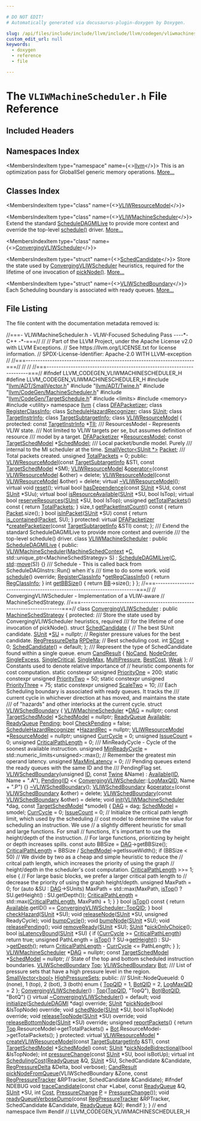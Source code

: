 ```yaml
---

# DO NOT EDIT!
# Automatically generated via docusaurus-plugin-doxygen by Doxygen.

slug: /api/files/include/include/llvm/include/llvm/codegen/vliwmachinescheduler-h
custom_edit_url: null
keywords:
  - doxygen
  - reference
  - file

---
```





# The `VLIWMachineScheduler.h` File Reference

<DoxygenPage pluginConfig={pluginConfig}>



## Included Headers

<IncludesList>
<IncludesListItem
  filePath="llvm/ADT/SmallVector.h"
  permalink="/docs/api/files/include/include/llvm/include/llvm/adt/smallvector-h"
  isLocal="true" />
<IncludesListItem
  filePath="llvm/ADT/Twine.h"
  permalink="/docs/api/files/include/include/llvm/include/llvm/adt/twine-h"
  isLocal="true" />
<IncludesListItem
  filePath="llvm/CodeGen/MachineScheduler.h"
  permalink="/docs/api/files/include/include/llvm/include/llvm/codegen/machinescheduler-h"
  isLocal="true" />
<IncludesListItem
  filePath="llvm/CodeGen/TargetSchedule.h"
  permalink="/docs/api/files/include/include/llvm/include/llvm/codegen/targetschedule-h"
  isLocal="true" />
<IncludesListItem
  filePath="limits"
  permalink=""
  isLocal="false" />
<IncludesListItem
  filePath="memory"
  permalink=""
  isLocal="false" />
<IncludesListItem
  filePath="utility"
  permalink=""
  isLocal="false" />
</IncludesList>

## Namespaces Index

<MembersIndex>

<MembersIndexItem
  type="namespace"
  name={<><a href="/docs/api/namespaces/llvm">llvm</a></>}>
This is an optimization pass for GlobalISel generic memory operations. <a href="/docs/api/namespaces/llvm/#details">More...</a>
</MembersIndexItem>

</MembersIndex>

## Classes Index

<MembersIndex>

<MembersIndexItem
  type="class"
  name={<><a href="/docs/api/classes/llvm/vliwresourcemodel">VLIWResourceModel</a></>}>
</MembersIndexItem>

<MembersIndexItem
  type="class"
  name={<><a href="/docs/api/classes/llvm/vliwmachinescheduler">VLIWMachineScheduler</a></>}>
Extend the standard <a href="/docs/api/classes/llvm/scheduledagmilive">ScheduleDAGMILive</a> to provide more context and override the top-level <a href="/docs/api/classes/llvm/vliwmachinescheduler/#ad25e72e64bc7ed157b69c60e85b4061e">schedule()</a> driver. <a href="/docs/api/classes/llvm/vliwmachinescheduler/#details">More...</a>
</MembersIndexItem>

<MembersIndexItem
  type="class"
  name={<><a href="/docs/api/classes/llvm/convergingvliwscheduler">ConvergingVLIWScheduler</a></>}>
</MembersIndexItem>

<MembersIndexItem
  type="struct"
  name={<><a href="/docs/api/structs/llvm/convergingvliwscheduler/schedcandidate">SchedCandidate</a></>}>
Store the state used by <a href="/docs/api/classes/llvm/convergingvliwscheduler">ConvergingVLIWScheduler</a> heuristics, required for the lifetime of one invocation of <a href="/docs/api/classes/llvm/convergingvliwscheduler/#a3bee087d8d270d2eb8823dc5b9dd4e0e">pickNode()</a>. <a href="/docs/api/structs/llvm/convergingvliwscheduler/schedcandidate/#details">More...</a>
</MembersIndexItem>

<MembersIndexItem
  type="struct"
  name={<><a href="/docs/api/structs/llvm/convergingvliwscheduler/vliwschedboundary">VLIWSchedBoundary</a></>}>
Each Scheduling boundary is associated with ready queues. <a href="/docs/api/structs/llvm/convergingvliwscheduler/vliwschedboundary/#details">More...</a>
</MembersIndexItem>

</MembersIndex>


## File Listing

The file content with the documentation metadata removed is:

<ProgramListing>

<Link id="l00001" /><CodeLine lineNumber="1"><Highlight kind="comment">//===- VLIWMachineScheduler.h - VLIW-Focused Scheduling Pass ----&#42;- C++ -&#42;-===//</Highlight><Highlight kind="normal"></Highlight></CodeLine>
<Link id="l00002" /><CodeLine lineNumber="2"><Highlight kind="normal"></Highlight><Highlight kind="comment">//</Highlight><Highlight kind="normal"></Highlight></CodeLine>
<Link id="l00003" /><CodeLine lineNumber="3"><Highlight kind="normal"></Highlight><Highlight kind="comment">// Part of the LLVM Project, under the Apache License v2.0 with LLVM Exceptions.</Highlight><Highlight kind="normal"></Highlight></CodeLine>
<Link id="l00004" /><CodeLine lineNumber="4"><Highlight kind="normal"></Highlight><Highlight kind="comment">// See https://llvm.org/LICENSE.txt for license information.</Highlight><Highlight kind="normal"></Highlight></CodeLine>
<Link id="l00005" /><CodeLine lineNumber="5"><Highlight kind="normal"></Highlight><Highlight kind="comment">// SPDX-License-Identifier: Apache-2.0 WITH LLVM-exception</Highlight><Highlight kind="normal"></Highlight></CodeLine>
<Link id="l00006" /><CodeLine lineNumber="6"><Highlight kind="normal"></Highlight><Highlight kind="comment">//</Highlight><Highlight kind="normal"></Highlight></CodeLine>
<Link id="l00007" /><CodeLine lineNumber="7"><Highlight kind="normal"></Highlight><Highlight kind="comment">//===----------------------------------------------------------------------===//</Highlight><Highlight kind="normal"></Highlight></CodeLine>
<Link id="l00008" /><CodeLine lineNumber="8"><Highlight kind="normal"></Highlight><Highlight kind="comment">//                                                                            //</Highlight><Highlight kind="normal"></Highlight></CodeLine>
<Link id="l00009" /><CodeLine lineNumber="9"><Highlight kind="normal"></Highlight><Highlight kind="comment">//===----------------------------------------------------------------------===//</Highlight><Highlight kind="normal"></Highlight></CodeLine>
<Link id="l00010" /><CodeLine lineNumber="10"><Highlight kind="normal"></Highlight></CodeLine>
<Link id="l00011" /><CodeLine lineNumber="11"><Highlight kind="normal"></Highlight><Highlight kind="preprocessor">#ifndef LLVM&#95;CODEGEN&#95;VLIWMACHINESCHEDULER&#95;H</Highlight><Highlight kind="normal"></Highlight></CodeLine>
<Link id="l00012" /><CodeLine lineNumber="12"><Highlight kind="normal"></Highlight><Highlight kind="preprocessor">#define LLVM&#95;CODEGEN&#95;VLIWMACHINESCHEDULER&#95;H</Highlight><Highlight kind="normal"></Highlight></CodeLine>
<Link id="l00013" /><CodeLine lineNumber="13"><Highlight kind="normal"></Highlight></CodeLine>
<Link id="l00014" /><CodeLine lineNumber="14"><Highlight kind="normal"></Highlight><Highlight kind="preprocessor">#include &quot;<a href="/docs/api/files/include/include/llvm/include/llvm/adt/smallvector-h">llvm/ADT/SmallVector.h</a>&quot;</Highlight><Highlight kind="normal"></Highlight></CodeLine>
<Link id="l00015" /><CodeLine lineNumber="15"><Highlight kind="normal"></Highlight><Highlight kind="preprocessor">#include &quot;<a href="/docs/api/files/include/include/llvm/include/llvm/adt/twine-h">llvm/ADT/Twine.h</a>&quot;</Highlight><Highlight kind="normal"></Highlight></CodeLine>
<Link id="l00016" /><CodeLine lineNumber="16"><Highlight kind="normal"></Highlight><Highlight kind="preprocessor">#include &quot;<a href="/docs/api/files/include/include/llvm/include/llvm/codegen/machinescheduler-h">llvm/CodeGen/MachineScheduler.h</a>&quot;</Highlight><Highlight kind="normal"></Highlight></CodeLine>
<Link id="l00017" /><CodeLine lineNumber="17"><Highlight kind="normal"></Highlight><Highlight kind="preprocessor">#include &quot;<a href="/docs/api/files/include/include/llvm/include/llvm/codegen/targetschedule-h">llvm/CodeGen/TargetSchedule.h</a>&quot;</Highlight><Highlight kind="normal"></Highlight></CodeLine>
<Link id="l00018" /><CodeLine lineNumber="18"><Highlight kind="normal"></Highlight><Highlight kind="preprocessor">#include &lt;limits&gt;</Highlight><Highlight kind="normal"></Highlight></CodeLine>
<Link id="l00019" /><CodeLine lineNumber="19"><Highlight kind="normal"></Highlight><Highlight kind="preprocessor">#include &lt;memory&gt;</Highlight><Highlight kind="normal"></Highlight></CodeLine>
<Link id="l00020" /><CodeLine lineNumber="20"><Highlight kind="normal"></Highlight><Highlight kind="preprocessor">#include &lt;utility&gt;</Highlight><Highlight kind="normal"></Highlight></CodeLine>
<Link id="l00021" /><CodeLine lineNumber="21"><Highlight kind="normal"></Highlight></CodeLine>
<Link id="l00022" /><CodeLine lineNumber="22"><Highlight kind="normal"></Highlight><Highlight kind="keyword">namespace </Highlight><Highlight kind="normal"><a href="/docs/api/namespaces/llvm">llvm</a> &#123;</Highlight></CodeLine>
<Link id="l00023" /><CodeLine lineNumber="23"><Highlight kind="normal"></Highlight></CodeLine>
<Link id="l00024" /><CodeLine lineNumber="24"><Highlight kind="normal"></Highlight><Highlight kind="keyword">class </Highlight><Highlight kind="normal"><a href="/docs/api/classes/llvm/dfapacketizer">DFAPacketizer</a>;</Highlight></CodeLine>
<Link id="l00025" /><CodeLine lineNumber="25"><Highlight kind="normal"></Highlight><Highlight kind="keyword">class </Highlight><Highlight kind="normal"><a href="/docs/api/classes/llvm/registerclassinfo">RegisterClassInfo</a>;</Highlight></CodeLine>
<Link id="l00026" /><CodeLine lineNumber="26"><Highlight kind="normal"></Highlight><Highlight kind="keyword">class </Highlight><Highlight kind="normal"><a href="/docs/api/classes/llvm/schedulehazardrecognizer">ScheduleHazardRecognizer</a>;</Highlight></CodeLine>
<Link id="l00027" /><CodeLine lineNumber="27"><Highlight kind="normal"></Highlight><Highlight kind="keyword">class </Highlight><Highlight kind="normal"><a href="/docs/api/classes/llvm/sunit">SUnit</a>;</Highlight></CodeLine>
<Link id="l00028" /><CodeLine lineNumber="28"><Highlight kind="normal"></Highlight><Highlight kind="keyword">class </Highlight><Highlight kind="normal"><a href="/docs/api/classes/llvm/targetinstrinfo">TargetInstrInfo</a>;</Highlight></CodeLine>
<Link id="l00029" /><CodeLine lineNumber="29"><Highlight kind="normal"></Highlight><Highlight kind="keyword">class </Highlight><Highlight kind="normal"><a href="/docs/api/classes/llvm/targetsubtargetinfo">TargetSubtargetInfo</a>;</Highlight></CodeLine>
<Link id="l00030" /><CodeLine lineNumber="30"><Highlight kind="normal"></Highlight></CodeLine>
<Link id="l00031" /><CodeLine lineNumber="31" lineLink="/docs/api/classes/llvm/vliwresourcemodel"><Highlight kind="normal"></Highlight><Highlight kind="keyword">class </Highlight><Highlight kind="normal"><a href="/docs/api/classes/llvm/vliwresourcemodel/#af5142ae192809cf76ca4335049586561">VLIWResourceModel</a> &#123;</Highlight></CodeLine>
<Link id="l00032" /><CodeLine lineNumber="32"><Highlight kind="normal"></Highlight><Highlight kind="keyword">protected</Highlight><Highlight kind="normal">:</Highlight></CodeLine>
<Link id="l00033" /><CodeLine lineNumber="33" lineLink="/docs/api/classes/llvm/vliwresourcemodel/#afe0ea915c66a119ea471d7a6a76d274d"><Highlight kind="normal">  </Highlight><Highlight kind="keyword">const</Highlight><Highlight kind="normal"> <a href="/docs/api/classes/llvm/targetinstrinfo">TargetInstrInfo</a> &#42;<a href="/docs/api/classes/llvm/vliwresourcemodel/#afe0ea915c66a119ea471d7a6a76d274d">TII</a>;</Highlight></CodeLine>
<Link id="l00034" /><CodeLine lineNumber="34"><Highlight kind="normal"></Highlight><Highlight kind="comment"></Highlight></CodeLine>
<Link id="l00035" /><CodeLine lineNumber="35"><Highlight kind="comment">  /// ResourcesModel - Represents VLIW state.</Highlight></CodeLine>
<Link id="l00036" /><CodeLine lineNumber="36"><Highlight kind="comment">  /// Not limited to VLIW targets per se, but assumes definition of resource</Highlight></CodeLine>
<Link id="l00037" /><CodeLine lineNumber="37"><Highlight kind="comment">  /// model by a target.</Highlight><Highlight kind="normal"></Highlight></CodeLine>
<Link id="l00038" /><CodeLine lineNumber="38" lineLink="/docs/api/classes/llvm/vliwresourcemodel/#a93aaa6653570715ab620a108c4a8dc1a"><Highlight kind="normal">  <a href="/docs/api/classes/llvm/dfapacketizer">DFAPacketizer</a> &#42;<a href="/docs/api/classes/llvm/vliwresourcemodel/#a93aaa6653570715ab620a108c4a8dc1a">ResourcesModel</a>;</Highlight></CodeLine>
<Link id="l00039" /><CodeLine lineNumber="39"><Highlight kind="normal"></Highlight></CodeLine>
<Link id="l00040" /><CodeLine lineNumber="40" lineLink="/docs/api/classes/llvm/vliwresourcemodel/#ade9cf1272e3d9e06f924b20c531686ce"><Highlight kind="normal">  </Highlight><Highlight kind="keyword">const</Highlight><Highlight kind="normal"> <a href="/docs/api/classes/llvm/targetschedmodel">TargetSchedModel</a> &#42;<a href="/docs/api/classes/llvm/vliwresourcemodel/#ade9cf1272e3d9e06f924b20c531686ce">SchedModel</a>;</Highlight></CodeLine>
<Link id="l00041" /><CodeLine lineNumber="41"><Highlight kind="normal"></Highlight><Highlight kind="comment"></Highlight></CodeLine>
<Link id="l00042" /><CodeLine lineNumber="42"><Highlight kind="comment">  /// Local packet/bundle model. Purely</Highlight></CodeLine>
<Link id="l00043" /><CodeLine lineNumber="43"><Highlight kind="comment">  /// internal to the MI scheduler at the time.</Highlight><Highlight kind="normal"></Highlight></CodeLine>
<Link id="l00044" /><CodeLine lineNumber="44" lineLink="/docs/api/classes/llvm/vliwresourcemodel/#aa2eeb18e9cfc30d257ccfccc5891c435"><Highlight kind="normal">  <a href="/docs/api/classes/llvm/smallvector">SmallVector&lt;SUnit &#42;&gt;</a> <a href="/docs/api/classes/llvm/vliwresourcemodel/#aa2eeb18e9cfc30d257ccfccc5891c435">Packet</a>;</Highlight></CodeLine>
<Link id="l00045" /><CodeLine lineNumber="45"><Highlight kind="normal"></Highlight><Highlight kind="comment"></Highlight></CodeLine>
<Link id="l00046" /><CodeLine lineNumber="46"><Highlight kind="comment">  /// Total packets created.</Highlight><Highlight kind="normal"></Highlight></CodeLine>
<Link id="l00047" /><CodeLine lineNumber="47" lineLink="/docs/api/classes/llvm/vliwresourcemodel/#a17f06d239ea8fb5c027d2e4fb9518b0a"><Highlight kind="normal">  </Highlight><Highlight kind="keywordtype">unsigned</Highlight><Highlight kind="normal"> <a href="/docs/api/classes/llvm/vliwresourcemodel/#a17f06d239ea8fb5c027d2e4fb9518b0a">TotalPackets</a> = 0;</Highlight></CodeLine>
<Link id="l00048" /><CodeLine lineNumber="48"><Highlight kind="normal"></Highlight></CodeLine>
<Link id="l00049" /><CodeLine lineNumber="49"><Highlight kind="normal"></Highlight><Highlight kind="keyword">public</Highlight><Highlight kind="normal">:</Highlight></CodeLine>
<Link id="l00050" /><CodeLine lineNumber="50"><Highlight kind="normal">  <a href="/docs/api/classes/llvm/vliwresourcemodel/#af5142ae192809cf76ca4335049586561">VLIWResourceModel</a>(</Highlight><Highlight kind="keyword">const</Highlight><Highlight kind="normal"> <a href="/docs/api/classes/llvm/targetsubtargetinfo">TargetSubtargetInfo</a> &amp;STI, </Highlight><Highlight kind="keyword">const</Highlight><Highlight kind="normal"> <a href="/docs/api/classes/llvm/targetschedmodel">TargetSchedModel</a> &#42;SM);</Highlight></CodeLine>
<Link id="l00051" /><CodeLine lineNumber="51" lineLink="/docs/api/classes/llvm/vliwresourcemodel/#a70a377f58bae12983d68a7726434837a"><Highlight kind="normal">  <a href="/docs/api/classes/llvm/vliwresourcemodel/#af5142ae192809cf76ca4335049586561">VLIWResourceModel</a> &amp;<a href="/docs/api/classes/llvm/vliwresourcemodel/#a70a377f58bae12983d68a7726434837a">operator=</a>(</Highlight><Highlight kind="keyword">const</Highlight><Highlight kind="normal"> <a href="/docs/api/classes/llvm/vliwresourcemodel/#af5142ae192809cf76ca4335049586561">VLIWResourceModel</a> &amp;other) = </Highlight><Highlight kind="keyword">delete</Highlight><Highlight kind="normal">;</Highlight></CodeLine>
<Link id="l00052" /><CodeLine lineNumber="52" lineLink="/docs/api/classes/llvm/vliwresourcemodel/#ae38b56ead513cc53707d64b579c8fb1a"><Highlight kind="normal">  <a href="/docs/api/classes/llvm/vliwresourcemodel/#ae38b56ead513cc53707d64b579c8fb1a">VLIWResourceModel</a>(</Highlight><Highlight kind="keyword">const</Highlight><Highlight kind="normal"> <a href="/docs/api/classes/llvm/vliwresourcemodel/#af5142ae192809cf76ca4335049586561">VLIWResourceModel</a> &amp;other) = </Highlight><Highlight kind="keyword">delete</Highlight><Highlight kind="normal">;</Highlight></CodeLine>
<Link id="l00053" /><CodeLine lineNumber="53"><Highlight kind="normal">  </Highlight><Highlight kind="keyword">virtual</Highlight><Highlight kind="normal"> <a href="/docs/api/classes/llvm/vliwresourcemodel/#a321e4171b0c64d6ce799d8967353e01f">~VLIWResourceModel</a>();</Highlight></CodeLine>
<Link id="l00054" /><CodeLine lineNumber="54"><Highlight kind="normal"></Highlight></CodeLine>
<Link id="l00055" /><CodeLine lineNumber="55"><Highlight kind="normal">  </Highlight><Highlight kind="keyword">virtual</Highlight><Highlight kind="normal"> </Highlight><Highlight kind="keywordtype">void</Highlight><Highlight kind="normal"> <a href="/docs/api/classes/llvm/vliwresourcemodel/#af83154580059859d63f3daa3db32bdc8">reset</a>();</Highlight></CodeLine>
<Link id="l00056" /><CodeLine lineNumber="56"><Highlight kind="normal"></Highlight></CodeLine>
<Link id="l00057" /><CodeLine lineNumber="57"><Highlight kind="normal">  </Highlight><Highlight kind="keyword">virtual</Highlight><Highlight kind="normal"> </Highlight><Highlight kind="keywordtype">bool</Highlight><Highlight kind="normal"> <a href="/docs/api/classes/llvm/vliwresourcemodel/#a36231f2afc68d76cf54a3d4a8f87a70a">hasDependence</a>(</Highlight><Highlight kind="keyword">const</Highlight><Highlight kind="normal"> <a href="/docs/api/classes/llvm/sunit">SUnit</a> &#42;SUd, </Highlight><Highlight kind="keyword">const</Highlight><Highlight kind="normal"> <a href="/docs/api/classes/llvm/sunit">SUnit</a> &#42;SUu);</Highlight></CodeLine>
<Link id="l00058" /><CodeLine lineNumber="58"><Highlight kind="normal">  </Highlight><Highlight kind="keyword">virtual</Highlight><Highlight kind="normal"> </Highlight><Highlight kind="keywordtype">bool</Highlight><Highlight kind="normal"> <a href="/docs/api/classes/llvm/vliwresourcemodel/#afa113683bb9cebc99c2711ac4a4c36dd">isResourceAvailable</a>(<a href="/docs/api/classes/llvm/sunit">SUnit</a> &#42;SU, </Highlight><Highlight kind="keywordtype">bool</Highlight><Highlight kind="normal"> IsTop);</Highlight></CodeLine>
<Link id="l00059" /><CodeLine lineNumber="59"><Highlight kind="normal">  </Highlight><Highlight kind="keyword">virtual</Highlight><Highlight kind="normal"> </Highlight><Highlight kind="keywordtype">bool</Highlight><Highlight kind="normal"> <a href="/docs/api/classes/llvm/vliwresourcemodel/#a6641c29e6f96fdf149d7f9f5dddec48f">reserveResources</a>(<a href="/docs/api/classes/llvm/sunit">SUnit</a> &#42;SU, </Highlight><Highlight kind="keywordtype">bool</Highlight><Highlight kind="normal"> IsTop);</Highlight></CodeLine>
<Link id="l00060" /><CodeLine lineNumber="60" lineLink="/docs/api/classes/llvm/vliwresourcemodel/#af74e76c4c350e1d1675ae4ae9167c2a9"><Highlight kind="normal">  </Highlight><Highlight kind="keywordtype">unsigned</Highlight><Highlight kind="normal"> <a href="/docs/api/classes/llvm/vliwresourcemodel/#af74e76c4c350e1d1675ae4ae9167c2a9">getTotalPackets</a>()</Highlight><Highlight kind="keyword"> const </Highlight><Highlight kind="normal">&#123; </Highlight><Highlight kind="keywordflow">return</Highlight><Highlight kind="normal"> <a href="/docs/api/classes/llvm/vliwresourcemodel/#a17f06d239ea8fb5c027d2e4fb9518b0a">TotalPackets</a>; &#125;</Highlight></CodeLine>
<Link id="l00061" /><CodeLine lineNumber="61" lineLink="/docs/api/classes/llvm/vliwresourcemodel/#a25bdd2973e6aa462d954fd25ba81d87f"><Highlight kind="normal">  </Highlight><Highlight kind="keywordtype">size&#95;t</Highlight><Highlight kind="normal"> <a href="/docs/api/classes/llvm/vliwresourcemodel/#a25bdd2973e6aa462d954fd25ba81d87f">getPacketInstCount</a>()</Highlight><Highlight kind="keyword"> const </Highlight><Highlight kind="normal">&#123; </Highlight><Highlight kind="keywordflow">return</Highlight><Highlight kind="normal"> <a href="/docs/api/classes/llvm/vliwresourcemodel/#aa2eeb18e9cfc30d257ccfccc5891c435">Packet</a>.size(); &#125;</Highlight></CodeLine>
<Link id="l00062" /><CodeLine lineNumber="62" lineLink="/docs/api/classes/llvm/vliwresourcemodel/#a788886ebcf4427cbaef1b29089eb0ff3"><Highlight kind="normal">  </Highlight><Highlight kind="keywordtype">bool</Highlight><Highlight kind="normal"> <a href="/docs/api/classes/llvm/vliwresourcemodel/#a788886ebcf4427cbaef1b29089eb0ff3">isInPacket</a>(<a href="/docs/api/classes/llvm/sunit">SUnit</a> &#42;SU)</Highlight><Highlight kind="keyword"> const </Highlight><Highlight kind="normal">&#123; </Highlight><Highlight kind="keywordflow">return</Highlight><Highlight kind="normal"> <a href="/docs/api/namespaces/llvm/#acd1cd968cb420c82d70926920fcdc7d7">is&#95;contained</a>(<a href="/docs/api/classes/llvm/vliwresourcemodel/#aa2eeb18e9cfc30d257ccfccc5891c435">Packet</a>, SU); &#125;</Highlight></CodeLine>
<Link id="l00063" /><CodeLine lineNumber="63"><Highlight kind="normal"></Highlight></CodeLine>
<Link id="l00064" /><CodeLine lineNumber="64"><Highlight kind="normal"></Highlight><Highlight kind="keyword">protected</Highlight><Highlight kind="normal">:</Highlight></CodeLine>
<Link id="l00065" /><CodeLine lineNumber="65"><Highlight kind="normal">  </Highlight><Highlight kind="keyword">virtual</Highlight><Highlight kind="normal"> <a href="/docs/api/classes/llvm/dfapacketizer">DFAPacketizer</a> &#42;<a href="/docs/api/classes/llvm/vliwresourcemodel/#a63d0e9315e9e0aba0008b5028a6c2044">createPacketizer</a>(</Highlight><Highlight kind="keyword">const</Highlight><Highlight kind="normal"> <a href="/docs/api/classes/llvm/targetsubtargetinfo">TargetSubtargetInfo</a> &amp;STI) </Highlight><Highlight kind="keyword">const</Highlight><Highlight kind="normal">;</Highlight></CodeLine>
<Link id="l00066" /><CodeLine lineNumber="66"><Highlight kind="normal">&#125;;</Highlight></CodeLine>
<Link id="l00067" /><CodeLine lineNumber="67"><Highlight kind="normal"></Highlight><Highlight kind="comment"></Highlight></CodeLine>
<Link id="l00068" /><CodeLine lineNumber="68"><Highlight kind="comment">/// Extend the standard ScheduleDAGMILive to provide more context and override</Highlight></CodeLine>
<Link id="l00069" /><CodeLine lineNumber="69"><Highlight kind="comment">/// the top-level schedule() driver.</Highlight><Highlight kind="normal"></Highlight></CodeLine>
<Link id="l00070" /><CodeLine lineNumber="70" lineLink="/docs/api/classes/llvm/vliwmachinescheduler"><Highlight kind="normal"></Highlight><Highlight kind="keyword">class </Highlight><Highlight kind="normal"><a href="/docs/api/classes/llvm/vliwmachinescheduler/#a93b6189b77c7f1e42ace4d1c9940cd90">VLIWMachineScheduler</a> : </Highlight><Highlight kind="keyword">public</Highlight><Highlight kind="normal"> <a href="/docs/api/classes/llvm/scheduledagmilive/#a67da2c9a62e43ae7b66bc5ca91f55a05">ScheduleDAGMILive</a> &#123;</Highlight></CodeLine>
<Link id="l00071" /><CodeLine lineNumber="71"><Highlight kind="normal"></Highlight><Highlight kind="keyword">public</Highlight><Highlight kind="normal">:</Highlight></CodeLine>
<Link id="l00072" /><CodeLine lineNumber="72" lineLink="/docs/api/classes/llvm/vliwmachinescheduler/#a93b6189b77c7f1e42ace4d1c9940cd90"><Highlight kind="normal">  <a href="/docs/api/classes/llvm/vliwmachinescheduler/#a93b6189b77c7f1e42ace4d1c9940cd90">VLIWMachineScheduler</a>(<a href="/docs/api/structs/llvm/machineschedcontext">MachineSchedContext</a> &#42;<a href="/docs/api/namespaces/llvm/callingconv/#ac6aa1387c4375260e2468eb5a77fdb4cafd841a49aec1539bc88abc8ff9e170fb">C</a>,</Highlight></CodeLine>
<Link id="l00073" /><CodeLine lineNumber="73"><Highlight kind="normal">                       std::unique&#95;ptr&lt;MachineSchedStrategy&gt; S)</Highlight></CodeLine>
<Link id="l00074" /><CodeLine lineNumber="74"><Highlight kind="normal">      : <a href="/docs/api/classes/llvm/scheduledagmilive/#a67da2c9a62e43ae7b66bc5ca91f55a05">ScheduleDAGMILive</a>(<a href="/docs/api/namespaces/llvm/callingconv/#ac6aa1387c4375260e2468eb5a77fdb4cafd841a49aec1539bc88abc8ff9e170fb">C</a>, <a href="/docs/api/namespaces/std">std</a>::<a href="/docs/api/namespaces/llvm/#abfc9c7ecf70f66901e439f7c04ef3dbb">move</a>(S)) &#123;&#125;</Highlight></CodeLine>
<Link id="l00075" /><CodeLine lineNumber="75"><Highlight kind="normal"></Highlight><Highlight kind="comment"></Highlight></CodeLine>
<Link id="l00076" /><CodeLine lineNumber="76"><Highlight kind="comment">  /// Schedule - This is called back from ScheduleDAGInstrs::Run() when it&#39;s</Highlight></CodeLine>
<Link id="l00077" /><CodeLine lineNumber="77"><Highlight kind="comment">  /// time to do some work.</Highlight><Highlight kind="normal"></Highlight></CodeLine>
<Link id="l00078" /><CodeLine lineNumber="78"><Highlight kind="normal">  </Highlight><Highlight kind="keywordtype">void</Highlight><Highlight kind="normal"> <a href="/docs/api/classes/llvm/vliwmachinescheduler/#ad25e72e64bc7ed157b69c60e85b4061e">schedule</a>() </Highlight><Highlight kind="keyword">override</Highlight><Highlight kind="normal">;</Highlight></CodeLine>
<Link id="l00079" /><CodeLine lineNumber="79"><Highlight kind="normal"></Highlight></CodeLine>
<Link id="l00080" /><CodeLine lineNumber="80" lineLink="/docs/api/classes/llvm/vliwmachinescheduler/#acece183f6f4f1551b1a1fa9dd93925a5"><Highlight kind="normal">  <a href="/docs/api/classes/llvm/registerclassinfo">RegisterClassInfo</a> &#42;<a href="/docs/api/classes/llvm/vliwmachinescheduler/#acece183f6f4f1551b1a1fa9dd93925a5">getRegClassInfo</a>() &#123; </Highlight><Highlight kind="keywordflow">return</Highlight><Highlight kind="normal"> <a href="/docs/api/classes/llvm/scheduledagmilive/#a9539744d7a0c1681540a64e935b671dd">RegClassInfo</a>; &#125;</Highlight></CodeLine>
<Link id="l00081" /><CodeLine lineNumber="81" lineLink="/docs/api/classes/llvm/vliwmachinescheduler/#a7c141a62b7a2ca52832410d948ada2c0"><Highlight kind="normal">  </Highlight><Highlight kind="keywordtype">int</Highlight><Highlight kind="normal"> <a href="/docs/api/classes/llvm/vliwmachinescheduler/#a7c141a62b7a2ca52832410d948ada2c0">getBBSize</a>() &#123; </Highlight><Highlight kind="keywordflow">return</Highlight><Highlight kind="normal"> <a href="/docs/api/classes/llvm/scheduledaginstrs/#a254403f7804208ade3cb68086201cb7a">BB</a>-&gt;size(); &#125;</Highlight></CodeLine>
<Link id="l00082" /><CodeLine lineNumber="82"><Highlight kind="normal">&#125;;</Highlight></CodeLine>
<Link id="l00083" /><CodeLine lineNumber="83"><Highlight kind="normal"></Highlight></CodeLine>
<Link id="l00084" /><CodeLine lineNumber="84"><Highlight kind="normal"></Highlight><Highlight kind="comment">//===----------------------------------------------------------------------===//</Highlight><Highlight kind="normal"></Highlight></CodeLine>
<Link id="l00085" /><CodeLine lineNumber="85"><Highlight kind="normal"></Highlight><Highlight kind="comment">// ConvergingVLIWScheduler - Implementation of a VLIW-aware</Highlight><Highlight kind="normal"></Highlight></CodeLine>
<Link id="l00086" /><CodeLine lineNumber="86"><Highlight kind="normal"></Highlight><Highlight kind="comment">// MachineSchedStrategy.</Highlight><Highlight kind="normal"></Highlight></CodeLine>
<Link id="l00087" /><CodeLine lineNumber="87"><Highlight kind="normal"></Highlight><Highlight kind="comment">//===----------------------------------------------------------------------===//</Highlight><Highlight kind="normal"></Highlight></CodeLine>
<Link id="l00088" /><CodeLine lineNumber="88"><Highlight kind="normal"></Highlight></CodeLine>
<Link id="l00089" /><CodeLine lineNumber="89" lineLink="/docs/api/classes/llvm/convergingvliwscheduler"><Highlight kind="normal"></Highlight><Highlight kind="keyword">class </Highlight><Highlight kind="normal"><a href="/docs/api/classes/llvm/convergingvliwscheduler/#aeb7ccdb955d8d00eb2e06f255a5da223">ConvergingVLIWScheduler</a> : </Highlight><Highlight kind="keyword">public</Highlight><Highlight kind="normal"> <a href="/docs/api/classes/llvm/machineschedstrategy">MachineSchedStrategy</a> &#123;</Highlight></CodeLine>
<Link id="l00090" /><CodeLine lineNumber="90"><Highlight kind="normal"></Highlight><Highlight kind="keyword">protected</Highlight><Highlight kind="normal">:</Highlight><Highlight kind="comment"></Highlight></CodeLine>
<Link id="l00091" /><CodeLine lineNumber="91"><Highlight kind="comment">  /// Store the state used by ConvergingVLIWScheduler heuristics, required</Highlight></CodeLine>
<Link id="l00092" /><CodeLine lineNumber="92"><Highlight kind="comment">  ///  for the lifetime of one invocation of pickNode().</Highlight><Highlight kind="normal"></Highlight></CodeLine>
<Link id="l00093" /><CodeLine lineNumber="93" lineLink="/docs/api/structs/llvm/convergingvliwscheduler/schedcandidate"><Highlight kind="normal">  </Highlight><Highlight kind="keyword">struct </Highlight><Highlight kind="normal"><a href="/docs/api/structs/llvm/convergingvliwscheduler/schedcandidate/#ac70f9c9f862f1f706aca473a47b8bef4">SchedCandidate</a> &#123;</Highlight></CodeLine>
<Link id="l00094" /><CodeLine lineNumber="94"><Highlight kind="normal">    </Highlight><Highlight kind="comment">// The best SUnit candidate.</Highlight><Highlight kind="normal"></Highlight></CodeLine>
<Link id="l00095" /><CodeLine lineNumber="95" lineLink="/docs/api/structs/llvm/convergingvliwscheduler/schedcandidate/#aff1fbd60b344a6c92df3676c7e4abc78"><Highlight kind="normal">    <a href="/docs/api/classes/llvm/sunit">SUnit</a> &#42;<a href="/docs/api/structs/llvm/convergingvliwscheduler/schedcandidate/#aff1fbd60b344a6c92df3676c7e4abc78">SU</a> = </Highlight><Highlight kind="keyword">nullptr</Highlight><Highlight kind="normal">;</Highlight></CodeLine>
<Link id="l00096" /><CodeLine lineNumber="96"><Highlight kind="normal"></Highlight></CodeLine>
<Link id="l00097" /><CodeLine lineNumber="97"><Highlight kind="normal">    </Highlight><Highlight kind="comment">// Register pressure values for the best candidate.</Highlight><Highlight kind="normal"></Highlight></CodeLine>
<Link id="l00098" /><CodeLine lineNumber="98" lineLink="/docs/api/structs/llvm/convergingvliwscheduler/schedcandidate/#a56e7a6b15ad7a5e7d0989ea13d3db5d3"><Highlight kind="normal">    <a href="/docs/api/structs/llvm/regpressuredelta">RegPressureDelta</a> <a href="/docs/api/structs/llvm/convergingvliwscheduler/schedcandidate/#a56e7a6b15ad7a5e7d0989ea13d3db5d3">RPDelta</a>;</Highlight></CodeLine>
<Link id="l00099" /><CodeLine lineNumber="99"><Highlight kind="normal"></Highlight></CodeLine>
<Link id="l00100" /><CodeLine lineNumber="100"><Highlight kind="normal">    </Highlight><Highlight kind="comment">// Best scheduling cost.</Highlight><Highlight kind="normal"></Highlight></CodeLine>
<Link id="l00101" /><CodeLine lineNumber="101" lineLink="/docs/api/structs/llvm/convergingvliwscheduler/schedcandidate/#ad8ad8d58d4dc381ab6a5f54c4f809217"><Highlight kind="normal">    </Highlight><Highlight kind="keywordtype">int</Highlight><Highlight kind="normal"> <a href="/docs/api/structs/llvm/convergingvliwscheduler/schedcandidate/#ad8ad8d58d4dc381ab6a5f54c4f809217">SCost</a> = 0;</Highlight></CodeLine>
<Link id="l00102" /><CodeLine lineNumber="102"><Highlight kind="normal"></Highlight></CodeLine>
<Link id="l00103" /><CodeLine lineNumber="103" lineLink="/docs/api/structs/llvm/convergingvliwscheduler/schedcandidate/#ac70f9c9f862f1f706aca473a47b8bef4"><Highlight kind="normal">    <a href="/docs/api/structs/llvm/convergingvliwscheduler/schedcandidate/#ac70f9c9f862f1f706aca473a47b8bef4">SchedCandidate</a>() = </Highlight><Highlight kind="keywordflow">default</Highlight><Highlight kind="normal">;</Highlight></CodeLine>
<Link id="l00104" /><CodeLine lineNumber="104"><Highlight kind="normal">  &#125;;</Highlight><Highlight kind="comment"></Highlight></CodeLine>
<Link id="l00105" /><CodeLine lineNumber="105"><Highlight kind="comment">  /// Represent the type of SchedCandidate found within a single queue.</Highlight><Highlight kind="normal"></Highlight></CodeLine>
<Link id="l00106" /><CodeLine lineNumber="106" lineLink="/docs/api/classes/llvm/convergingvliwscheduler/#af9a303a67b1bbedf1f0638d172404be3"><Highlight kind="normal">  </Highlight><Highlight kind="keyword">enum</Highlight><Highlight kind="normal"> <a href="/docs/api/classes/llvm/convergingvliwscheduler/#af9a303a67b1bbedf1f0638d172404be3">CandResult</a> &#123;</Highlight></CodeLine>
<Link id="l00107" /><CodeLine lineNumber="107" lineLink="/docs/api/classes/llvm/convergingvliwscheduler/#af9a303a67b1bbedf1f0638d172404be3ac3d851ccf9fb5b2af20e0a7b7cf50293"><Highlight kind="normal">    <a href="/docs/api/classes/llvm/convergingvliwscheduler/#af9a303a67b1bbedf1f0638d172404be3ac3d851ccf9fb5b2af20e0a7b7cf50293">NoCand</a>,</Highlight></CodeLine>
<Link id="l00108" /><CodeLine lineNumber="108" lineLink="/docs/api/classes/llvm/convergingvliwscheduler/#af9a303a67b1bbedf1f0638d172404be3a150549a0e64f5931b47fb787a1f5a918"><Highlight kind="normal">    <a href="/docs/api/classes/llvm/convergingvliwscheduler/#af9a303a67b1bbedf1f0638d172404be3a150549a0e64f5931b47fb787a1f5a918">NodeOrder</a>,</Highlight></CodeLine>
<Link id="l00109" /><CodeLine lineNumber="109" lineLink="/docs/api/classes/llvm/convergingvliwscheduler/#af9a303a67b1bbedf1f0638d172404be3ac2bece2a2d95f83deb7849561dbdea72"><Highlight kind="normal">    <a href="/docs/api/classes/llvm/convergingvliwscheduler/#af9a303a67b1bbedf1f0638d172404be3ac2bece2a2d95f83deb7849561dbdea72">SingleExcess</a>,</Highlight></CodeLine>
<Link id="l00110" /><CodeLine lineNumber="110" lineLink="/docs/api/classes/llvm/convergingvliwscheduler/#af9a303a67b1bbedf1f0638d172404be3a887ecae32c054a2da68904d6b66ae9c9"><Highlight kind="normal">    <a href="/docs/api/classes/llvm/convergingvliwscheduler/#af9a303a67b1bbedf1f0638d172404be3a887ecae32c054a2da68904d6b66ae9c9">SingleCritical</a>,</Highlight></CodeLine>
<Link id="l00111" /><CodeLine lineNumber="111" lineLink="/docs/api/classes/llvm/convergingvliwscheduler/#af9a303a67b1bbedf1f0638d172404be3ab5998e48e4aa19e1d0158142251e23a6"><Highlight kind="normal">    <a href="/docs/api/classes/llvm/convergingvliwscheduler/#af9a303a67b1bbedf1f0638d172404be3ab5998e48e4aa19e1d0158142251e23a6">SingleMax</a>,</Highlight></CodeLine>
<Link id="l00112" /><CodeLine lineNumber="112" lineLink="/docs/api/classes/llvm/convergingvliwscheduler/#af9a303a67b1bbedf1f0638d172404be3a3236f202562ff72d635a070985b2548e"><Highlight kind="normal">    <a href="/docs/api/classes/llvm/convergingvliwscheduler/#af9a303a67b1bbedf1f0638d172404be3a3236f202562ff72d635a070985b2548e">MultiPressure</a>,</Highlight></CodeLine>
<Link id="l00113" /><CodeLine lineNumber="113" lineLink="/docs/api/classes/llvm/convergingvliwscheduler/#af9a303a67b1bbedf1f0638d172404be3a078181451903d616be973699a842269c"><Highlight kind="normal">    <a href="/docs/api/classes/llvm/convergingvliwscheduler/#af9a303a67b1bbedf1f0638d172404be3a078181451903d616be973699a842269c">BestCost</a>,</Highlight></CodeLine>
<Link id="l00114" /><CodeLine lineNumber="114" lineLink="/docs/api/classes/llvm/convergingvliwscheduler/#af9a303a67b1bbedf1f0638d172404be3a30e036317994335b912b3602e732a529"><Highlight kind="normal">    <a href="/docs/api/classes/llvm/convergingvliwscheduler/#af9a303a67b1bbedf1f0638d172404be3a30e036317994335b912b3602e732a529">Weak</a></Highlight></CodeLine>
<Link id="l00115" /><CodeLine lineNumber="115"><Highlight kind="normal">  &#125;;</Highlight></CodeLine>
<Link id="l00116" /><CodeLine lineNumber="116"><Highlight kind="normal"></Highlight></CodeLine>
<Link id="l00117" /><CodeLine lineNumber="117"><Highlight kind="normal">  </Highlight><Highlight kind="comment">// Constants used to denote relative importance of</Highlight><Highlight kind="normal"></Highlight></CodeLine>
<Link id="l00118" /><CodeLine lineNumber="118"><Highlight kind="normal">  </Highlight><Highlight kind="comment">// heuristic components for cost computation.</Highlight><Highlight kind="normal"></Highlight></CodeLine>
<Link id="l00119" /><CodeLine lineNumber="119" lineLink="/docs/api/classes/llvm/convergingvliwscheduler/#a34187a370b7c8eb6b6d180ac6faccf29"><Highlight kind="normal">  </Highlight><Highlight kind="keyword">static</Highlight><Highlight kind="normal"> </Highlight><Highlight kind="keyword">constexpr</Highlight><Highlight kind="normal"> </Highlight><Highlight kind="keywordtype">unsigned</Highlight><Highlight kind="normal"> <a href="/docs/api/classes/llvm/convergingvliwscheduler/#a34187a370b7c8eb6b6d180ac6faccf29">PriorityOne</a> = 200;</Highlight></CodeLine>
<Link id="l00120" /><CodeLine lineNumber="120" lineLink="/docs/api/classes/llvm/convergingvliwscheduler/#ae92e52d0090af0f8abe764f84b20fd98"><Highlight kind="normal">  </Highlight><Highlight kind="keyword">static</Highlight><Highlight kind="normal"> </Highlight><Highlight kind="keyword">constexpr</Highlight><Highlight kind="normal"> </Highlight><Highlight kind="keywordtype">unsigned</Highlight><Highlight kind="normal"> <a href="/docs/api/classes/llvm/convergingvliwscheduler/#ae92e52d0090af0f8abe764f84b20fd98">PriorityTwo</a> = 50;</Highlight></CodeLine>
<Link id="l00121" /><CodeLine lineNumber="121" lineLink="/docs/api/classes/llvm/convergingvliwscheduler/#aedc6b321add26cbefb719411e399115a"><Highlight kind="normal">  </Highlight><Highlight kind="keyword">static</Highlight><Highlight kind="normal"> </Highlight><Highlight kind="keyword">constexpr</Highlight><Highlight kind="normal"> </Highlight><Highlight kind="keywordtype">unsigned</Highlight><Highlight kind="normal"> <a href="/docs/api/classes/llvm/convergingvliwscheduler/#aedc6b321add26cbefb719411e399115a">PriorityThree</a> = 75;</Highlight></CodeLine>
<Link id="l00122" /><CodeLine lineNumber="122" lineLink="/docs/api/classes/llvm/convergingvliwscheduler/#a8e0d2e07f9810de66c15e10d0d489a8f"><Highlight kind="normal">  </Highlight><Highlight kind="keyword">static</Highlight><Highlight kind="normal"> </Highlight><Highlight kind="keyword">constexpr</Highlight><Highlight kind="normal"> </Highlight><Highlight kind="keywordtype">unsigned</Highlight><Highlight kind="normal"> <a href="/docs/api/classes/llvm/convergingvliwscheduler/#a8e0d2e07f9810de66c15e10d0d489a8f">ScaleTwo</a> = 10;</Highlight></CodeLine>
<Link id="l00123" /><CodeLine lineNumber="123"><Highlight kind="normal"></Highlight><Highlight kind="comment"></Highlight></CodeLine>
<Link id="l00124" /><CodeLine lineNumber="124"><Highlight kind="comment">  /// Each Scheduling boundary is associated with ready queues. It tracks the</Highlight></CodeLine>
<Link id="l00125" /><CodeLine lineNumber="125"><Highlight kind="comment">  /// current cycle in whichever direction at has moved, and maintains the state</Highlight></CodeLine>
<Link id="l00126" /><CodeLine lineNumber="126"><Highlight kind="comment">  /// of &quot;hazards&quot; and other interlocks at the current cycle.</Highlight><Highlight kind="normal"></Highlight></CodeLine>
<Link id="l00127" /><CodeLine lineNumber="127" lineLink="/docs/api/structs/llvm/convergingvliwscheduler/vliwschedboundary"><Highlight kind="normal">  </Highlight><Highlight kind="keyword">struct </Highlight><Highlight kind="normal"><a href="/docs/api/structs/llvm/convergingvliwscheduler/vliwschedboundary/#a2b9addafd0dbd0f989ed47c4cb88e704">VLIWSchedBoundary</a> &#123;</Highlight></CodeLine>
<Link id="l00128" /><CodeLine lineNumber="128" lineLink="/docs/api/structs/llvm/convergingvliwscheduler/vliwschedboundary/#a8ef275178044762d05bab6fa2a2e8857"><Highlight kind="normal">    <a href="/docs/api/classes/llvm/vliwmachinescheduler">VLIWMachineScheduler</a> &#42;<a href="/docs/api/structs/llvm/convergingvliwscheduler/vliwschedboundary/#a8ef275178044762d05bab6fa2a2e8857">DAG</a> = </Highlight><Highlight kind="keyword">nullptr</Highlight><Highlight kind="normal">;</Highlight></CodeLine>
<Link id="l00129" /><CodeLine lineNumber="129" lineLink="/docs/api/structs/llvm/convergingvliwscheduler/vliwschedboundary/#a151c9cb90050c235a96edc7bece4d6b7"><Highlight kind="normal">    </Highlight><Highlight kind="keyword">const</Highlight><Highlight kind="normal"> <a href="/docs/api/classes/llvm/targetschedmodel">TargetSchedModel</a> &#42;<a href="/docs/api/structs/llvm/convergingvliwscheduler/vliwschedboundary/#a151c9cb90050c235a96edc7bece4d6b7">SchedModel</a> = </Highlight><Highlight kind="keyword">nullptr</Highlight><Highlight kind="normal">;</Highlight></CodeLine>
<Link id="l00130" /><CodeLine lineNumber="130"><Highlight kind="normal"></Highlight></CodeLine>
<Link id="l00131" /><CodeLine lineNumber="131" lineLink="/docs/api/structs/llvm/convergingvliwscheduler/vliwschedboundary/#a82762ba9a6d9a67d70e532100f9512cb"><Highlight kind="normal">    <a href="/docs/api/classes/llvm/readyqueue">ReadyQueue</a> <a href="/docs/api/structs/llvm/convergingvliwscheduler/vliwschedboundary/#a82762ba9a6d9a67d70e532100f9512cb">Available</a>;</Highlight></CodeLine>
<Link id="l00132" /><CodeLine lineNumber="132" lineLink="/docs/api/structs/llvm/convergingvliwscheduler/vliwschedboundary/#a3d16717178e1d9f2818eb8482ea3df91"><Highlight kind="normal">    <a href="/docs/api/classes/llvm/readyqueue">ReadyQueue</a> <a href="/docs/api/structs/llvm/convergingvliwscheduler/vliwschedboundary/#a3d16717178e1d9f2818eb8482ea3df91">Pending</a>;</Highlight></CodeLine>
<Link id="l00133" /><CodeLine lineNumber="133" lineLink="/docs/api/structs/llvm/convergingvliwscheduler/vliwschedboundary/#a383ad990879424dc98e8c98d1739fa1c"><Highlight kind="normal">    </Highlight><Highlight kind="keywordtype">bool</Highlight><Highlight kind="normal"> <a href="/docs/api/structs/llvm/convergingvliwscheduler/vliwschedboundary/#a383ad990879424dc98e8c98d1739fa1c">CheckPending</a> = </Highlight><Highlight kind="keyword">false</Highlight><Highlight kind="normal">;</Highlight></CodeLine>
<Link id="l00134" /><CodeLine lineNumber="134"><Highlight kind="normal"></Highlight></CodeLine>
<Link id="l00135" /><CodeLine lineNumber="135" lineLink="/docs/api/structs/llvm/convergingvliwscheduler/vliwschedboundary/#a4d9b7da4f22279749e353a8cfd4ad687"><Highlight kind="normal">    <a href="/docs/api/classes/llvm/schedulehazardrecognizer">ScheduleHazardRecognizer</a> &#42;<a href="/docs/api/structs/llvm/convergingvliwscheduler/vliwschedboundary/#a4d9b7da4f22279749e353a8cfd4ad687">HazardRec</a> = </Highlight><Highlight kind="keyword">nullptr</Highlight><Highlight kind="normal">;</Highlight></CodeLine>
<Link id="l00136" /><CodeLine lineNumber="136" lineLink="/docs/api/structs/llvm/convergingvliwscheduler/vliwschedboundary/#a547811c189bc99f76bf3e59c8ac547d1"><Highlight kind="normal">    <a href="/docs/api/classes/llvm/vliwresourcemodel">VLIWResourceModel</a> &#42;<a href="/docs/api/structs/llvm/convergingvliwscheduler/vliwschedboundary/#a547811c189bc99f76bf3e59c8ac547d1">ResourceModel</a> = </Highlight><Highlight kind="keyword">nullptr</Highlight><Highlight kind="normal">;</Highlight></CodeLine>
<Link id="l00137" /><CodeLine lineNumber="137"><Highlight kind="normal"></Highlight></CodeLine>
<Link id="l00138" /><CodeLine lineNumber="138" lineLink="/docs/api/structs/llvm/convergingvliwscheduler/vliwschedboundary/#a7f6e6e08cf13bdeb2c3c2fb098245584"><Highlight kind="normal">    </Highlight><Highlight kind="keywordtype">unsigned</Highlight><Highlight kind="normal"> <a href="/docs/api/structs/llvm/convergingvliwscheduler/vliwschedboundary/#a7f6e6e08cf13bdeb2c3c2fb098245584">CurrCycle</a> = 0;</Highlight></CodeLine>
<Link id="l00139" /><CodeLine lineNumber="139" lineLink="/docs/api/structs/llvm/convergingvliwscheduler/vliwschedboundary/#a0154bd7be9607deec1be88b0c707c0f3"><Highlight kind="normal">    </Highlight><Highlight kind="keywordtype">unsigned</Highlight><Highlight kind="normal"> <a href="/docs/api/structs/llvm/convergingvliwscheduler/vliwschedboundary/#a0154bd7be9607deec1be88b0c707c0f3">IssueCount</a> = 0;</Highlight></CodeLine>
<Link id="l00140" /><CodeLine lineNumber="140" lineLink="/docs/api/structs/llvm/convergingvliwscheduler/vliwschedboundary/#a229ab3226e55a829d946a051d016254d"><Highlight kind="normal">    </Highlight><Highlight kind="keywordtype">unsigned</Highlight><Highlight kind="normal"> <a href="/docs/api/structs/llvm/convergingvliwscheduler/vliwschedboundary/#a229ab3226e55a829d946a051d016254d">CriticalPathLength</a> = 0;</Highlight></CodeLine>
<Link id="l00141" /><CodeLine lineNumber="141"><Highlight kind="normal"></Highlight><Highlight kind="comment"></Highlight></CodeLine>
<Link id="l00142" /><CodeLine lineNumber="142"><Highlight kind="comment">    /// MinReadyCycle - Cycle of the soonest available instruction.</Highlight><Highlight kind="normal"></Highlight></CodeLine>
<Link id="l00143" /><CodeLine lineNumber="143" lineLink="/docs/api/structs/llvm/convergingvliwscheduler/vliwschedboundary/#a52cf937a31f5a9dff56918b97ed9a94b"><Highlight kind="normal">    </Highlight><Highlight kind="keywordtype">unsigned</Highlight><Highlight kind="normal"> <a href="/docs/api/structs/llvm/convergingvliwscheduler/vliwschedboundary/#a52cf937a31f5a9dff56918b97ed9a94b">MinReadyCycle</a> = std::numeric&#95;limits&lt;unsigned&gt;::max();</Highlight></CodeLine>
<Link id="l00144" /><CodeLine lineNumber="144"><Highlight kind="normal"></Highlight></CodeLine>
<Link id="l00145" /><CodeLine lineNumber="145"><Highlight kind="normal">    </Highlight><Highlight kind="comment">// Remember the greatest min operand latency.</Highlight><Highlight kind="normal"></Highlight></CodeLine>
<Link id="l00146" /><CodeLine lineNumber="146" lineLink="/docs/api/structs/llvm/convergingvliwscheduler/vliwschedboundary/#af8c871e37271deb3a0ea0f41f0c64347"><Highlight kind="normal">    </Highlight><Highlight kind="keywordtype">unsigned</Highlight><Highlight kind="normal"> <a href="/docs/api/structs/llvm/convergingvliwscheduler/vliwschedboundary/#af8c871e37271deb3a0ea0f41f0c64347">MaxMinLatency</a> = 0;</Highlight></CodeLine>
<Link id="l00147" /><CodeLine lineNumber="147"><Highlight kind="normal"></Highlight><Highlight kind="comment"></Highlight></CodeLine>
<Link id="l00148" /><CodeLine lineNumber="148"><Highlight kind="comment">    /// Pending queues extend the ready queues with the same ID and the</Highlight></CodeLine>
<Link id="l00149" /><CodeLine lineNumber="149"><Highlight kind="comment">    /// PendingFlag set.</Highlight><Highlight kind="normal"></Highlight></CodeLine>
<Link id="l00150" /><CodeLine lineNumber="150" lineLink="/docs/api/structs/llvm/convergingvliwscheduler/vliwschedboundary/#a2b9addafd0dbd0f989ed47c4cb88e704"><Highlight kind="normal">    <a href="/docs/api/structs/llvm/convergingvliwscheduler/vliwschedboundary/#a2b9addafd0dbd0f989ed47c4cb88e704">VLIWSchedBoundary</a>(</Highlight><Highlight kind="keywordtype">unsigned</Highlight><Highlight kind="normal"> <a href="/docs/api/namespaces/llvm/callingconv/#abdf8cf606905c10634e831390981b0ed">ID</a>, </Highlight><Highlight kind="keyword">const</Highlight><Highlight kind="normal"> <a href="/docs/api/classes/llvm/twine">Twine</a> &amp;Name)</Highlight></CodeLine>
<Link id="l00151" /><CodeLine lineNumber="151"><Highlight kind="normal">        : <a href="/docs/api/structs/llvm/convergingvliwscheduler/vliwschedboundary/#a82762ba9a6d9a67d70e532100f9512cb">Available</a>(<a href="/docs/api/namespaces/llvm/callingconv/#abdf8cf606905c10634e831390981b0ed">ID</a>, Name + </Highlight><Highlight kind="stringliteral">&quot;.A&quot;</Highlight><Highlight kind="normal">),</Highlight></CodeLine>
<Link id="l00152" /><CodeLine lineNumber="152"><Highlight kind="normal">          <a href="/docs/api/structs/llvm/convergingvliwscheduler/vliwschedboundary/#a3d16717178e1d9f2818eb8482ea3df91">Pending</a>(<a href="/docs/api/namespaces/llvm/callingconv/#abdf8cf606905c10634e831390981b0ed">ID</a> &lt;&lt; <a href="/docs/api/classes/llvm/convergingvliwscheduler/#aeb7ccdb955d8d00eb2e06f255a5da223">ConvergingVLIWScheduler</a>::<a href="/docs/api/classes/llvm/convergingvliwscheduler/#a8838d66fd452f7cdd09e825269ecbf1fa2ec88327b6f9d8705576e81f14e6a2fc">LogMaxQID</a>, Name + </Highlight><Highlight kind="stringliteral">&quot;.P&quot;</Highlight><Highlight kind="normal">) &#123;&#125;</Highlight></CodeLine>
<Link id="l00153" /><CodeLine lineNumber="153"><Highlight kind="normal"></Highlight></CodeLine>
<Link id="l00154" /><CodeLine lineNumber="154"><Highlight kind="normal">    <a href="/docs/api/structs/llvm/convergingvliwscheduler/vliwschedboundary/#a1b1cf07509151d119465a18a1c381ea3">~VLIWSchedBoundary</a>();</Highlight></CodeLine>
<Link id="l00155" /><CodeLine lineNumber="155" lineLink="/docs/api/structs/llvm/convergingvliwscheduler/vliwschedboundary/#a3c4d7600c9650983c896303892213221"><Highlight kind="normal">    <a href="/docs/api/structs/llvm/convergingvliwscheduler/vliwschedboundary/#a2b9addafd0dbd0f989ed47c4cb88e704">VLIWSchedBoundary</a> &amp;<a href="/docs/api/structs/llvm/convergingvliwscheduler/vliwschedboundary/#a3c4d7600c9650983c896303892213221">operator=</a>(</Highlight><Highlight kind="keyword">const</Highlight><Highlight kind="normal"> <a href="/docs/api/structs/llvm/convergingvliwscheduler/vliwschedboundary/#a2b9addafd0dbd0f989ed47c4cb88e704">VLIWSchedBoundary</a> &amp;other) = </Highlight><Highlight kind="keyword">delete</Highlight><Highlight kind="normal">;</Highlight></CodeLine>
<Link id="l00156" /><CodeLine lineNumber="156" lineLink="/docs/api/structs/llvm/convergingvliwscheduler/vliwschedboundary/#af855b75902853f01361087338474e82d"><Highlight kind="normal">    <a href="/docs/api/structs/llvm/convergingvliwscheduler/vliwschedboundary/#af855b75902853f01361087338474e82d">VLIWSchedBoundary</a>(</Highlight><Highlight kind="keyword">const</Highlight><Highlight kind="normal"> <a href="/docs/api/structs/llvm/convergingvliwscheduler/vliwschedboundary/#a2b9addafd0dbd0f989ed47c4cb88e704">VLIWSchedBoundary</a> &amp;other) = </Highlight><Highlight kind="keyword">delete</Highlight><Highlight kind="normal">;</Highlight></CodeLine>
<Link id="l00157" /><CodeLine lineNumber="157"><Highlight kind="normal"></Highlight></CodeLine>
<Link id="l00158" /><CodeLine lineNumber="158" lineLink="/docs/api/structs/llvm/convergingvliwscheduler/vliwschedboundary/#aaa50af97a81760e0b9bca79b4812d3e5"><Highlight kind="normal">    </Highlight><Highlight kind="keywordtype">void</Highlight><Highlight kind="normal"> <a href="/docs/api/structs/llvm/convergingvliwscheduler/vliwschedboundary/#aaa50af97a81760e0b9bca79b4812d3e5">init</a>(<a href="/docs/api/classes/llvm/vliwmachinescheduler">VLIWMachineScheduler</a> &#42;dag, </Highlight><Highlight kind="keyword">const</Highlight><Highlight kind="normal"> <a href="/docs/api/classes/llvm/targetschedmodel">TargetSchedModel</a> &#42;smodel) &#123;</Highlight></CodeLine>
<Link id="l00159" /><CodeLine lineNumber="159"><Highlight kind="normal">      <a href="/docs/api/structs/llvm/convergingvliwscheduler/vliwschedboundary/#a8ef275178044762d05bab6fa2a2e8857">DAG</a> = dag;</Highlight></CodeLine>
<Link id="l00160" /><CodeLine lineNumber="160"><Highlight kind="normal">      <a href="/docs/api/structs/llvm/convergingvliwscheduler/vliwschedboundary/#a151c9cb90050c235a96edc7bece4d6b7">SchedModel</a> = smodel;</Highlight></CodeLine>
<Link id="l00161" /><CodeLine lineNumber="161"><Highlight kind="normal">      <a href="/docs/api/structs/llvm/convergingvliwscheduler/vliwschedboundary/#a7f6e6e08cf13bdeb2c3c2fb098245584">CurrCycle</a> = 0;</Highlight></CodeLine>
<Link id="l00162" /><CodeLine lineNumber="162"><Highlight kind="normal">      <a href="/docs/api/structs/llvm/convergingvliwscheduler/vliwschedboundary/#a0154bd7be9607deec1be88b0c707c0f3">IssueCount</a> = 0;</Highlight></CodeLine>
<Link id="l00163" /><CodeLine lineNumber="163"><Highlight kind="normal">      </Highlight><Highlight kind="comment">// Initialize the critical path length limit, which used by the scheduling</Highlight><Highlight kind="normal"></Highlight></CodeLine>
<Link id="l00164" /><CodeLine lineNumber="164"><Highlight kind="normal">      </Highlight><Highlight kind="comment">// cost model to determine the value for scheduling an instruction. We use</Highlight><Highlight kind="normal"></Highlight></CodeLine>
<Link id="l00165" /><CodeLine lineNumber="165"><Highlight kind="normal">      </Highlight><Highlight kind="comment">// a slightly different heuristic for small and large functions. For small</Highlight><Highlight kind="normal"></Highlight></CodeLine>
<Link id="l00166" /><CodeLine lineNumber="166"><Highlight kind="normal">      </Highlight><Highlight kind="comment">// functions, it&#39;s important to use the height/depth of the instruction.</Highlight><Highlight kind="normal"></Highlight></CodeLine>
<Link id="l00167" /><CodeLine lineNumber="167"><Highlight kind="normal">      </Highlight><Highlight kind="comment">// For large functions, prioritizing by height or depth increases spills.</Highlight><Highlight kind="normal"></Highlight></CodeLine>
<Link id="l00168" /><CodeLine lineNumber="168"><Highlight kind="normal">      </Highlight><Highlight kind="keyword">const</Highlight><Highlight kind="normal"> </Highlight><Highlight kind="keyword">auto</Highlight><Highlight kind="normal"> BBSize = <a href="/docs/api/structs/llvm/convergingvliwscheduler/vliwschedboundary/#a8ef275178044762d05bab6fa2a2e8857">DAG</a>-&gt;getBBSize();</Highlight></CodeLine>
<Link id="l00169" /><CodeLine lineNumber="169"><Highlight kind="normal">      <a href="/docs/api/structs/llvm/convergingvliwscheduler/vliwschedboundary/#a229ab3226e55a829d946a051d016254d">CriticalPathLength</a> = BBSize / <a href="/docs/api/structs/llvm/convergingvliwscheduler/vliwschedboundary/#a151c9cb90050c235a96edc7bece4d6b7">SchedModel</a>-&gt;getIssueWidth();</Highlight></CodeLine>
<Link id="l00170" /><CodeLine lineNumber="170"><Highlight kind="normal">      </Highlight><Highlight kind="keywordflow">if</Highlight><Highlight kind="normal"> (BBSize &lt; 50)</Highlight></CodeLine>
<Link id="l00171" /><CodeLine lineNumber="171"><Highlight kind="normal">        </Highlight><Highlight kind="comment">// We divide by two as a cheap and simple heuristic to reduce the</Highlight><Highlight kind="normal"></Highlight></CodeLine>
<Link id="l00172" /><CodeLine lineNumber="172"><Highlight kind="normal">        </Highlight><Highlight kind="comment">// critcal path length, which increases the priority of using the graph</Highlight><Highlight kind="normal"></Highlight></CodeLine>
<Link id="l00173" /><CodeLine lineNumber="173"><Highlight kind="normal">        </Highlight><Highlight kind="comment">// height/depth in the scheduler&#39;s cost computation.</Highlight><Highlight kind="normal"></Highlight></CodeLine>
<Link id="l00174" /><CodeLine lineNumber="174"><Highlight kind="normal">        <a href="/docs/api/structs/llvm/convergingvliwscheduler/vliwschedboundary/#a229ab3226e55a829d946a051d016254d">CriticalPathLength</a> &gt;&gt;= 1;</Highlight></CodeLine>
<Link id="l00175" /><CodeLine lineNumber="175"><Highlight kind="normal">      </Highlight><Highlight kind="keywordflow">else</Highlight><Highlight kind="normal"> &#123;</Highlight></CodeLine>
<Link id="l00176" /><CodeLine lineNumber="176"><Highlight kind="normal">        </Highlight><Highlight kind="comment">// For large basic blocks, we prefer a larger critical path length to</Highlight><Highlight kind="normal"></Highlight></CodeLine>
<Link id="l00177" /><CodeLine lineNumber="177"><Highlight kind="normal">        </Highlight><Highlight kind="comment">// decrease the priority of using the graph height/depth.</Highlight><Highlight kind="normal"></Highlight></CodeLine>
<Link id="l00178" /><CodeLine lineNumber="178"><Highlight kind="normal">        </Highlight><Highlight kind="keywordtype">unsigned</Highlight><Highlight kind="normal"> MaxPath = 0;</Highlight></CodeLine>
<Link id="l00179" /><CodeLine lineNumber="179"><Highlight kind="normal">        </Highlight><Highlight kind="keywordflow">for</Highlight><Highlight kind="normal"> (</Highlight><Highlight kind="keyword">auto</Highlight><Highlight kind="normal"> &amp;SU : <a href="/docs/api/structs/llvm/convergingvliwscheduler/vliwschedboundary/#a8ef275178044762d05bab6fa2a2e8857">DAG</a>-&gt;SUnits)</Highlight></CodeLine>
<Link id="l00180" /><CodeLine lineNumber="180"><Highlight kind="normal">          MaxPath = std::max(MaxPath, <a href="/docs/api/structs/llvm/convergingvliwscheduler/vliwschedboundary/#a4a6efc0e0ddae589abd29500051b42c9">isTop</a>() ? SU.getHeight() : SU.getDepth());</Highlight></CodeLine>
<Link id="l00181" /><CodeLine lineNumber="181"><Highlight kind="normal">        <a href="/docs/api/structs/llvm/convergingvliwscheduler/vliwschedboundary/#a229ab3226e55a829d946a051d016254d">CriticalPathLength</a> = std::max(<a href="/docs/api/structs/llvm/convergingvliwscheduler/vliwschedboundary/#a229ab3226e55a829d946a051d016254d">CriticalPathLength</a>, MaxPath) + 1;</Highlight></CodeLine>
<Link id="l00182" /><CodeLine lineNumber="182"><Highlight kind="normal">      &#125;</Highlight></CodeLine>
<Link id="l00183" /><CodeLine lineNumber="183"><Highlight kind="normal">    &#125;</Highlight></CodeLine>
<Link id="l00184" /><CodeLine lineNumber="184"><Highlight kind="normal"></Highlight></CodeLine>
<Link id="l00185" /><CodeLine lineNumber="185" lineLink="/docs/api/structs/llvm/convergingvliwscheduler/vliwschedboundary/#a4a6efc0e0ddae589abd29500051b42c9"><Highlight kind="normal">    </Highlight><Highlight kind="keywordtype">bool</Highlight><Highlight kind="normal"> <a href="/docs/api/structs/llvm/convergingvliwscheduler/vliwschedboundary/#a4a6efc0e0ddae589abd29500051b42c9">isTop</a>()</Highlight><Highlight kind="keyword"> const </Highlight><Highlight kind="normal">&#123;</Highlight></CodeLine>
<Link id="l00186" /><CodeLine lineNumber="186"><Highlight kind="normal">      </Highlight><Highlight kind="keywordflow">return</Highlight><Highlight kind="normal"> <a href="/docs/api/structs/llvm/convergingvliwscheduler/vliwschedboundary/#a82762ba9a6d9a67d70e532100f9512cb">Available</a>.getID() == <a href="/docs/api/classes/llvm/convergingvliwscheduler/#a8838d66fd452f7cdd09e825269ecbf1fa40f7f0675083aaa0ae6f43946859c03b">ConvergingVLIWScheduler::TopQID</a>;</Highlight></CodeLine>
<Link id="l00187" /><CodeLine lineNumber="187"><Highlight kind="normal">    &#125;</Highlight></CodeLine>
<Link id="l00188" /><CodeLine lineNumber="188"><Highlight kind="normal"></Highlight></CodeLine>
<Link id="l00189" /><CodeLine lineNumber="189"><Highlight kind="normal">    </Highlight><Highlight kind="keywordtype">bool</Highlight><Highlight kind="normal"> <a href="/docs/api/structs/llvm/convergingvliwscheduler/vliwschedboundary/#af46e7864fe409ea4ae6b1b56e8baa9a1">checkHazard</a>(<a href="/docs/api/classes/llvm/sunit">SUnit</a> &#42;SU);</Highlight></CodeLine>
<Link id="l00190" /><CodeLine lineNumber="190"><Highlight kind="normal"></Highlight></CodeLine>
<Link id="l00191" /><CodeLine lineNumber="191"><Highlight kind="normal">    </Highlight><Highlight kind="keywordtype">void</Highlight><Highlight kind="normal"> <a href="/docs/api/structs/llvm/convergingvliwscheduler/vliwschedboundary/#a2d09c302c679e8cc5d2118123aed98ca">releaseNode</a>(<a href="/docs/api/classes/llvm/sunit">SUnit</a> &#42;SU, </Highlight><Highlight kind="keywordtype">unsigned</Highlight><Highlight kind="normal"> ReadyCycle);</Highlight></CodeLine>
<Link id="l00192" /><CodeLine lineNumber="192"><Highlight kind="normal"></Highlight></CodeLine>
<Link id="l00193" /><CodeLine lineNumber="193"><Highlight kind="normal">    </Highlight><Highlight kind="keywordtype">void</Highlight><Highlight kind="normal"> <a href="/docs/api/structs/llvm/convergingvliwscheduler/vliwschedboundary/#ae180e4a4ffc42220d0fd4b80db901fac">bumpCycle</a>();</Highlight></CodeLine>
<Link id="l00194" /><CodeLine lineNumber="194"><Highlight kind="normal"></Highlight></CodeLine>
<Link id="l00195" /><CodeLine lineNumber="195"><Highlight kind="normal">    </Highlight><Highlight kind="keywordtype">void</Highlight><Highlight kind="normal"> <a href="/docs/api/structs/llvm/convergingvliwscheduler/vliwschedboundary/#a5049c1efdcf61c9406251e4c41db15e0">bumpNode</a>(<a href="/docs/api/classes/llvm/sunit">SUnit</a> &#42;SU);</Highlight></CodeLine>
<Link id="l00196" /><CodeLine lineNumber="196"><Highlight kind="normal"></Highlight></CodeLine>
<Link id="l00197" /><CodeLine lineNumber="197"><Highlight kind="normal">    </Highlight><Highlight kind="keywordtype">void</Highlight><Highlight kind="normal"> <a href="/docs/api/structs/llvm/convergingvliwscheduler/vliwschedboundary/#a7f64e612634009b7ced96fbf06f6b445">releasePending</a>();</Highlight></CodeLine>
<Link id="l00198" /><CodeLine lineNumber="198"><Highlight kind="normal"></Highlight></CodeLine>
<Link id="l00199" /><CodeLine lineNumber="199"><Highlight kind="normal">    </Highlight><Highlight kind="keywordtype">void</Highlight><Highlight kind="normal"> <a href="/docs/api/structs/llvm/convergingvliwscheduler/vliwschedboundary/#a2dbbbc058a8845ce06066006b544f7c5">removeReady</a>(<a href="/docs/api/classes/llvm/sunit">SUnit</a> &#42;SU);</Highlight></CodeLine>
<Link id="l00200" /><CodeLine lineNumber="200"><Highlight kind="normal"></Highlight></CodeLine>
<Link id="l00201" /><CodeLine lineNumber="201"><Highlight kind="normal">    <a href="/docs/api/classes/llvm/sunit">SUnit</a> &#42;<a href="/docs/api/structs/llvm/convergingvliwscheduler/vliwschedboundary/#aa18aa1832f12c6ca7ee45d51101385c8">pickOnlyChoice</a>();</Highlight></CodeLine>
<Link id="l00202" /><CodeLine lineNumber="202"><Highlight kind="normal"></Highlight></CodeLine>
<Link id="l00203" /><CodeLine lineNumber="203" lineLink="/docs/api/structs/llvm/convergingvliwscheduler/vliwschedboundary/#a22fcbadc45fff4fab6990448ae152ee9"><Highlight kind="normal">    </Highlight><Highlight kind="keywordtype">bool</Highlight><Highlight kind="normal"> <a href="/docs/api/structs/llvm/convergingvliwscheduler/vliwschedboundary/#a22fcbadc45fff4fab6990448ae152ee9">isLatencyBound</a>(<a href="/docs/api/classes/llvm/sunit">SUnit</a> &#42;SU) &#123;</Highlight></CodeLine>
<Link id="l00204" /><CodeLine lineNumber="204"><Highlight kind="normal">      </Highlight><Highlight kind="keywordflow">if</Highlight><Highlight kind="normal"> (<a href="/docs/api/structs/llvm/convergingvliwscheduler/vliwschedboundary/#a7f6e6e08cf13bdeb2c3c2fb098245584">CurrCycle</a> &gt;= <a href="/docs/api/structs/llvm/convergingvliwscheduler/vliwschedboundary/#a229ab3226e55a829d946a051d016254d">CriticalPathLength</a>)</Highlight></CodeLine>
<Link id="l00205" /><CodeLine lineNumber="205"><Highlight kind="normal">        </Highlight><Highlight kind="keywordflow">return</Highlight><Highlight kind="normal"> </Highlight><Highlight kind="keyword">true</Highlight><Highlight kind="normal">;</Highlight></CodeLine>
<Link id="l00206" /><CodeLine lineNumber="206"><Highlight kind="normal">      </Highlight><Highlight kind="keywordtype">unsigned</Highlight><Highlight kind="normal"> PathLength = <a href="/docs/api/structs/llvm/convergingvliwscheduler/vliwschedboundary/#a4a6efc0e0ddae589abd29500051b42c9">isTop</a>() ? SU-&gt;<a href="/docs/api/classes/llvm/sunit/#a582da862b28b876ef2235781392cffa6">getHeight</a>() : SU-&gt;<a href="/docs/api/classes/llvm/sunit/#a8926b25df7254ba2730fa5d7ec139862">getDepth</a>();</Highlight></CodeLine>
<Link id="l00207" /><CodeLine lineNumber="207"><Highlight kind="normal">      </Highlight><Highlight kind="keywordflow">return</Highlight><Highlight kind="normal"> <a href="/docs/api/structs/llvm/convergingvliwscheduler/vliwschedboundary/#a229ab3226e55a829d946a051d016254d">CriticalPathLength</a> - <a href="/docs/api/structs/llvm/convergingvliwscheduler/vliwschedboundary/#a7f6e6e08cf13bdeb2c3c2fb098245584">CurrCycle</a> &lt;= PathLength;</Highlight></CodeLine>
<Link id="l00208" /><CodeLine lineNumber="208"><Highlight kind="normal">    &#125;</Highlight></CodeLine>
<Link id="l00209" /><CodeLine lineNumber="209"><Highlight kind="normal">  &#125;;</Highlight></CodeLine>
<Link id="l00210" /><CodeLine lineNumber="210"><Highlight kind="normal"></Highlight></CodeLine>
<Link id="l00211" /><CodeLine lineNumber="211" lineLink="/docs/api/classes/llvm/convergingvliwscheduler/#a187af70a733b698fbe59b50ff1fa0073"><Highlight kind="normal">  <a href="/docs/api/classes/llvm/vliwmachinescheduler">VLIWMachineScheduler</a> &#42;<a href="/docs/api/classes/llvm/convergingvliwscheduler/#a187af70a733b698fbe59b50ff1fa0073">DAG</a> = </Highlight><Highlight kind="keyword">nullptr</Highlight><Highlight kind="normal">;</Highlight></CodeLine>
<Link id="l00212" /><CodeLine lineNumber="212" lineLink="/docs/api/classes/llvm/convergingvliwscheduler/#aeeea464a2bbf5ddf0aadd356246ca08d"><Highlight kind="normal">  </Highlight><Highlight kind="keyword">const</Highlight><Highlight kind="normal"> <a href="/docs/api/classes/llvm/targetschedmodel">TargetSchedModel</a> &#42;<a href="/docs/api/classes/llvm/convergingvliwscheduler/#aeeea464a2bbf5ddf0aadd356246ca08d">SchedModel</a> = </Highlight><Highlight kind="keyword">nullptr</Highlight><Highlight kind="normal">;</Highlight></CodeLine>
<Link id="l00213" /><CodeLine lineNumber="213"><Highlight kind="normal"></Highlight></CodeLine>
<Link id="l00214" /><CodeLine lineNumber="214"><Highlight kind="normal">  </Highlight><Highlight kind="comment">// State of the top and bottom scheduled instruction boundaries.</Highlight><Highlight kind="normal"></Highlight></CodeLine>
<Link id="l00215" /><CodeLine lineNumber="215" lineLink="/docs/api/classes/llvm/convergingvliwscheduler/#a70cc4724751ac8752aacd038a455a1c9"><Highlight kind="normal">  <a href="/docs/api/structs/llvm/convergingvliwscheduler/vliwschedboundary">VLIWSchedBoundary</a> <a href="/docs/api/classes/llvm/convergingvliwscheduler/#a70cc4724751ac8752aacd038a455a1c9">Top</a>;</Highlight></CodeLine>
<Link id="l00216" /><CodeLine lineNumber="216" lineLink="/docs/api/classes/llvm/convergingvliwscheduler/#a9b1bc7ac4c6a5eb2974a5fe039a629d3"><Highlight kind="normal">  <a href="/docs/api/structs/llvm/convergingvliwscheduler/vliwschedboundary">VLIWSchedBoundary</a> <a href="/docs/api/classes/llvm/convergingvliwscheduler/#a9b1bc7ac4c6a5eb2974a5fe039a629d3">Bot</a>;</Highlight></CodeLine>
<Link id="l00217" /><CodeLine lineNumber="217"><Highlight kind="normal"></Highlight><Highlight kind="comment"></Highlight></CodeLine>
<Link id="l00218" /><CodeLine lineNumber="218"><Highlight kind="comment">  /// List of pressure sets that have a high pressure level in the region.</Highlight><Highlight kind="normal"></Highlight></CodeLine>
<Link id="l00219" /><CodeLine lineNumber="219" lineLink="/docs/api/classes/llvm/convergingvliwscheduler/#a759b27358170a48eb481884a74250716"><Highlight kind="normal">  <a href="/docs/api/classes/llvm/smallvector">SmallVector&lt;bool&gt;</a> <a href="/docs/api/classes/llvm/convergingvliwscheduler/#a759b27358170a48eb481884a74250716">HighPressureSets</a>;</Highlight></CodeLine>
<Link id="l00220" /><CodeLine lineNumber="220"><Highlight kind="normal"></Highlight></CodeLine>
<Link id="l00221" /><CodeLine lineNumber="221"><Highlight kind="normal"></Highlight><Highlight kind="keyword">public</Highlight><Highlight kind="normal">:</Highlight><Highlight kind="comment"></Highlight></CodeLine>
<Link id="l00222" /><CodeLine lineNumber="222"><Highlight kind="comment">  /// SUnit::NodeQueueId: 0 (none), 1 (top), 2 (bot), 3 (both)</Highlight><Highlight kind="normal"></Highlight></CodeLine>
<Link id="l00223" /><CodeLine lineNumber="223" lineLink="/docs/api/classes/llvm/convergingvliwscheduler/#a8838d66fd452f7cdd09e825269ecbf1fa0644396ca457428e0f89e799f32a1906"><Highlight kind="normal">  </Highlight><Highlight kind="keyword">enum</Highlight><Highlight kind="normal"> &#123; <a href="/docs/api/classes/llvm/convergingvliwscheduler/#a8838d66fd452f7cdd09e825269ecbf1fa40f7f0675083aaa0ae6f43946859c03b">TopQID</a> = 1, <a href="/docs/api/classes/llvm/convergingvliwscheduler/#a8838d66fd452f7cdd09e825269ecbf1fa0644396ca457428e0f89e799f32a1906">BotQID</a> = 2, <a href="/docs/api/classes/llvm/convergingvliwscheduler/#a8838d66fd452f7cdd09e825269ecbf1fa2ec88327b6f9d8705576e81f14e6a2fc">LogMaxQID</a> = 2 &#125;;</Highlight></CodeLine>
<Link id="l00224" /><CodeLine lineNumber="224"><Highlight kind="normal"></Highlight></CodeLine>
<Link id="l00225" /><CodeLine lineNumber="225" lineLink="/docs/api/classes/llvm/convergingvliwscheduler/#aeb7ccdb955d8d00eb2e06f255a5da223"><Highlight kind="normal">  <a href="/docs/api/classes/llvm/convergingvliwscheduler/#aeb7ccdb955d8d00eb2e06f255a5da223">ConvergingVLIWScheduler</a>() : <a href="/docs/api/classes/llvm/convergingvliwscheduler/#a70cc4724751ac8752aacd038a455a1c9">Top</a>(<a href="/docs/api/classes/llvm/convergingvliwscheduler/#a8838d66fd452f7cdd09e825269ecbf1fa40f7f0675083aaa0ae6f43946859c03b">TopQID</a>, </Highlight><Highlight kind="stringliteral">&quot;TopQ&quot;</Highlight><Highlight kind="normal">), <a href="/docs/api/classes/llvm/convergingvliwscheduler/#a9b1bc7ac4c6a5eb2974a5fe039a629d3">Bot</a>(<a href="/docs/api/classes/llvm/convergingvliwscheduler/#a8838d66fd452f7cdd09e825269ecbf1fa0644396ca457428e0f89e799f32a1906">BotQID</a>, </Highlight><Highlight kind="stringliteral">&quot;BotQ&quot;</Highlight><Highlight kind="normal">) &#123;&#125;</Highlight></CodeLine>
<Link id="l00226" /><CodeLine lineNumber="226" lineLink="/docs/api/classes/llvm/convergingvliwscheduler/#a989ea7a5acda7a8054e9bc0d827db888"><Highlight kind="normal">  </Highlight><Highlight kind="keyword">virtual</Highlight><Highlight kind="normal"> <a href="/docs/api/classes/llvm/convergingvliwscheduler/#a989ea7a5acda7a8054e9bc0d827db888">~ConvergingVLIWScheduler</a>() = </Highlight><Highlight kind="keywordflow">default</Highlight><Highlight kind="normal">;</Highlight></CodeLine>
<Link id="l00227" /><CodeLine lineNumber="227"><Highlight kind="normal"></Highlight></CodeLine>
<Link id="l00228" /><CodeLine lineNumber="228"><Highlight kind="normal">  </Highlight><Highlight kind="keywordtype">void</Highlight><Highlight kind="normal"> <a href="/docs/api/classes/llvm/convergingvliwscheduler/#aef655ef720977fd68fbd4bf24b5ab3d8">initialize</a>(<a href="/docs/api/classes/llvm/scheduledagmi">ScheduleDAGMI</a> &#42;dag) </Highlight><Highlight kind="keyword">override</Highlight><Highlight kind="normal">;</Highlight></CodeLine>
<Link id="l00229" /><CodeLine lineNumber="229"><Highlight kind="normal"></Highlight></CodeLine>
<Link id="l00230" /><CodeLine lineNumber="230"><Highlight kind="normal">  <a href="/docs/api/classes/llvm/sunit">SUnit</a> &#42;<a href="/docs/api/classes/llvm/convergingvliwscheduler/#a3bee087d8d270d2eb8823dc5b9dd4e0e">pickNode</a>(</Highlight><Highlight kind="keywordtype">bool</Highlight><Highlight kind="normal"> &amp;IsTopNode) </Highlight><Highlight kind="keyword">override</Highlight><Highlight kind="normal">;</Highlight></CodeLine>
<Link id="l00231" /><CodeLine lineNumber="231"><Highlight kind="normal"></Highlight></CodeLine>
<Link id="l00232" /><CodeLine lineNumber="232"><Highlight kind="normal">  </Highlight><Highlight kind="keywordtype">void</Highlight><Highlight kind="normal"> <a href="/docs/api/classes/llvm/convergingvliwscheduler/#ab76f5e165cdf261f940b854e739a789b">schedNode</a>(<a href="/docs/api/classes/llvm/sunit">SUnit</a> &#42;SU, </Highlight><Highlight kind="keywordtype">bool</Highlight><Highlight kind="normal"> IsTopNode) </Highlight><Highlight kind="keyword">override</Highlight><Highlight kind="normal">;</Highlight></CodeLine>
<Link id="l00233" /><CodeLine lineNumber="233"><Highlight kind="normal"></Highlight></CodeLine>
<Link id="l00234" /><CodeLine lineNumber="234"><Highlight kind="normal">  </Highlight><Highlight kind="keywordtype">void</Highlight><Highlight kind="normal"> <a href="/docs/api/classes/llvm/convergingvliwscheduler/#ad8c1e5b05c8d75032ef68b1282aef2b2">releaseTopNode</a>(<a href="/docs/api/classes/llvm/sunit">SUnit</a> &#42;SU) </Highlight><Highlight kind="keyword">override</Highlight><Highlight kind="normal">;</Highlight></CodeLine>
<Link id="l00235" /><CodeLine lineNumber="235"><Highlight kind="normal"></Highlight></CodeLine>
<Link id="l00236" /><CodeLine lineNumber="236"><Highlight kind="normal">  </Highlight><Highlight kind="keywordtype">void</Highlight><Highlight kind="normal"> <a href="/docs/api/classes/llvm/convergingvliwscheduler/#a241c866b4c0500ad383acfd1d87d3983">releaseBottomNode</a>(<a href="/docs/api/classes/llvm/sunit">SUnit</a> &#42;SU) </Highlight><Highlight kind="keyword">override</Highlight><Highlight kind="normal">;</Highlight></CodeLine>
<Link id="l00237" /><CodeLine lineNumber="237"><Highlight kind="normal"></Highlight></CodeLine>
<Link id="l00238" /><CodeLine lineNumber="238" lineLink="/docs/api/classes/llvm/convergingvliwscheduler/#a5b23d7e688d2aeeae0f12d2a32314857"><Highlight kind="normal">  </Highlight><Highlight kind="keywordtype">unsigned</Highlight><Highlight kind="normal"> <a href="/docs/api/classes/llvm/convergingvliwscheduler/#a5b23d7e688d2aeeae0f12d2a32314857">reportPackets</a>() &#123;</Highlight></CodeLine>
<Link id="l00239" /><CodeLine lineNumber="239"><Highlight kind="normal">    </Highlight><Highlight kind="keywordflow">return</Highlight><Highlight kind="normal"> <a href="/docs/api/classes/llvm/convergingvliwscheduler/#a70cc4724751ac8752aacd038a455a1c9">Top</a>.ResourceModel-&gt;getTotalPackets() +</Highlight></CodeLine>
<Link id="l00240" /><CodeLine lineNumber="240"><Highlight kind="normal">           <a href="/docs/api/classes/llvm/convergingvliwscheduler/#a9b1bc7ac4c6a5eb2974a5fe039a629d3">Bot</a>.ResourceModel-&gt;getTotalPackets();</Highlight></CodeLine>
<Link id="l00241" /><CodeLine lineNumber="241"><Highlight kind="normal">  &#125;</Highlight></CodeLine>
<Link id="l00242" /><CodeLine lineNumber="242"><Highlight kind="normal"></Highlight></CodeLine>
<Link id="l00243" /><CodeLine lineNumber="243"><Highlight kind="normal"></Highlight><Highlight kind="keyword">protected</Highlight><Highlight kind="normal">:</Highlight></CodeLine>
<Link id="l00244" /><CodeLine lineNumber="244"><Highlight kind="normal">  </Highlight><Highlight kind="keyword">virtual</Highlight><Highlight kind="normal"> <a href="/docs/api/classes/llvm/vliwresourcemodel">VLIWResourceModel</a> &#42;</Highlight></CodeLine>
<Link id="l00245" /><CodeLine lineNumber="245"><Highlight kind="normal">  <a href="/docs/api/classes/llvm/convergingvliwscheduler/#a44151db7d080309a772d77b69aaa1984">createVLIWResourceModel</a>(</Highlight><Highlight kind="keyword">const</Highlight><Highlight kind="normal"> <a href="/docs/api/classes/llvm/targetsubtargetinfo">TargetSubtargetInfo</a> &amp;STI,</Highlight></CodeLine>
<Link id="l00246" /><CodeLine lineNumber="246"><Highlight kind="normal">                          </Highlight><Highlight kind="keyword">const</Highlight><Highlight kind="normal"> <a href="/docs/api/classes/llvm/targetschedmodel">TargetSchedModel</a> &#42;<a href="/docs/api/classes/llvm/convergingvliwscheduler/#aeeea464a2bbf5ddf0aadd356246ca08d">SchedModel</a>) </Highlight><Highlight kind="keyword">const</Highlight><Highlight kind="normal">;</Highlight></CodeLine>
<Link id="l00247" /><CodeLine lineNumber="247"><Highlight kind="normal"></Highlight></CodeLine>
<Link id="l00248" /><CodeLine lineNumber="248"><Highlight kind="normal">  <a href="/docs/api/classes/llvm/sunit">SUnit</a> &#42;<a href="/docs/api/classes/llvm/convergingvliwscheduler/#adb98e755dacbd7d91a9910fe4dcea63c">pickNodeBidrectional</a>(</Highlight><Highlight kind="keywordtype">bool</Highlight><Highlight kind="normal"> &amp;IsTopNode);</Highlight></CodeLine>
<Link id="l00249" /><CodeLine lineNumber="249"><Highlight kind="normal"></Highlight></CodeLine>
<Link id="l00250" /><CodeLine lineNumber="250"><Highlight kind="normal">  </Highlight><Highlight kind="keywordtype">int</Highlight><Highlight kind="normal"> <a href="/docs/api/classes/llvm/convergingvliwscheduler/#a72c1f9735ae80acb1e429fa095ce3739">pressureChange</a>(</Highlight><Highlight kind="keyword">const</Highlight><Highlight kind="normal"> <a href="/docs/api/classes/llvm/sunit">SUnit</a> &#42;SU, </Highlight><Highlight kind="keywordtype">bool</Highlight><Highlight kind="normal"> isBotUp);</Highlight></CodeLine>
<Link id="l00251" /><CodeLine lineNumber="251"><Highlight kind="normal"></Highlight></CodeLine>
<Link id="l00252" /><CodeLine lineNumber="252"><Highlight kind="normal">  </Highlight><Highlight kind="keyword">virtual</Highlight><Highlight kind="normal"> </Highlight><Highlight kind="keywordtype">int</Highlight><Highlight kind="normal"> <a href="/docs/api/classes/llvm/convergingvliwscheduler/#af64a330eb150020132eb5c092cb3f454">SchedulingCost</a>(<a href="/docs/api/classes/llvm/readyqueue">ReadyQueue</a> &amp;Q, <a href="/docs/api/classes/llvm/sunit">SUnit</a> &#42;SU,</Highlight></CodeLine>
<Link id="l00253" /><CodeLine lineNumber="253"><Highlight kind="normal">                             SchedCandidate &amp;Candidate, <a href="/docs/api/structs/llvm/regpressuredelta">RegPressureDelta</a> &amp;Delta,</Highlight></CodeLine>
<Link id="l00254" /><CodeLine lineNumber="254"><Highlight kind="normal">                             </Highlight><Highlight kind="keywordtype">bool</Highlight><Highlight kind="normal"> verbose);</Highlight></CodeLine>
<Link id="l00255" /><CodeLine lineNumber="255"><Highlight kind="normal"></Highlight></CodeLine>
<Link id="l00256" /><CodeLine lineNumber="256"><Highlight kind="normal">  <a href="/docs/api/classes/llvm/convergingvliwscheduler/#af9a303a67b1bbedf1f0638d172404be3">CandResult</a> <a href="/docs/api/classes/llvm/convergingvliwscheduler/#aa641d58b022e9702656e1a58369931e5">pickNodeFromQueue</a>(VLIWSchedBoundary &amp;Zone,</Highlight></CodeLine>
<Link id="l00257" /><CodeLine lineNumber="257"><Highlight kind="normal">                               </Highlight><Highlight kind="keyword">const</Highlight><Highlight kind="normal"> <a href="/docs/api/classes/llvm/regpressuretracker">RegPressureTracker</a> &amp;RPTracker,</Highlight></CodeLine>
<Link id="l00258" /><CodeLine lineNumber="258"><Highlight kind="normal">                               SchedCandidate &amp;Candidate);</Highlight></CodeLine>
<Link id="l00259" /><CodeLine lineNumber="259"><Highlight kind="normal"></Highlight><Highlight kind="preprocessor">#ifndef NDEBUG</Highlight><Highlight kind="normal"></Highlight></CodeLine>
<Link id="l00260" /><CodeLine lineNumber="260"><Highlight kind="normal">  </Highlight><Highlight kind="keywordtype">void</Highlight><Highlight kind="normal"> <a href="/docs/api/classes/llvm/convergingvliwscheduler/#af8c97fda1a0fecd51065dc8a3ce566a3">traceCandidate</a>(</Highlight><Highlight kind="keyword">const</Highlight><Highlight kind="normal"> </Highlight><Highlight kind="keywordtype">char</Highlight><Highlight kind="normal"> &#42;Label, </Highlight><Highlight kind="keyword">const</Highlight><Highlight kind="normal"> <a href="/docs/api/classes/llvm/readyqueue">ReadyQueue</a> &amp;Q, <a href="/docs/api/classes/llvm/sunit">SUnit</a> &#42;SU,</Highlight></CodeLine>
<Link id="l00261" /><CodeLine lineNumber="261"><Highlight kind="normal">                      </Highlight><Highlight kind="keywordtype">int</Highlight><Highlight kind="normal"> <a href="/docs/api/namespaces/llvm/#a19921a3ceb99548f498d3df118eda9ed">Cost</a>, <a href="/docs/api/classes/llvm/pressurechange">PressureChange</a> <a href="/docs/api/files/lib/lib/option/option-cpp/#a04665169063c8ca1f2ea96c27fc7c2b2">P</a> = <a href="/docs/api/classes/llvm/pressurechange">PressureChange</a>());</Highlight></CodeLine>
<Link id="l00262" /><CodeLine lineNumber="262"><Highlight kind="normal"></Highlight></CodeLine>
<Link id="l00263" /><CodeLine lineNumber="263"><Highlight kind="normal">  </Highlight><Highlight kind="keywordtype">void</Highlight><Highlight kind="normal"> <a href="/docs/api/classes/llvm/convergingvliwscheduler/#aba911ea9e1feddf77d47ae9112f534e0">readyQueueVerboseDump</a>(</Highlight><Highlight kind="keyword">const</Highlight><Highlight kind="normal"> <a href="/docs/api/classes/llvm/regpressuretracker">RegPressureTracker</a> &amp;RPTracker,</Highlight></CodeLine>
<Link id="l00264" /><CodeLine lineNumber="264"><Highlight kind="normal">                             SchedCandidate &amp;Candidate, <a href="/docs/api/classes/llvm/readyqueue">ReadyQueue</a> &amp;Q);</Highlight></CodeLine>
<Link id="l00265" /><CodeLine lineNumber="265"><Highlight kind="normal"></Highlight><Highlight kind="preprocessor">#endif</Highlight><Highlight kind="normal"></Highlight></CodeLine>
<Link id="l00266" /><CodeLine lineNumber="266"><Highlight kind="normal">&#125;;</Highlight></CodeLine>
<Link id="l00267" /><CodeLine lineNumber="267"><Highlight kind="normal"></Highlight></CodeLine>
<Link id="l00268" /><CodeLine lineNumber="268"><Highlight kind="normal">&#125; </Highlight><Highlight kind="comment">// end namespace llvm</Highlight><Highlight kind="normal"></Highlight></CodeLine>
<Link id="l00269" /><CodeLine lineNumber="269"><Highlight kind="normal"></Highlight></CodeLine>
<Link id="l00270" /><CodeLine lineNumber="270"><Highlight kind="normal"></Highlight><Highlight kind="preprocessor">#endif </Highlight><Highlight kind="comment">// LLVM&#95;CODEGEN&#95;VLIWMACHINESCHEDULER&#95;H</Highlight><Highlight kind="normal"></Highlight></CodeLine>

</ProgramListing>


</DoxygenPage>
